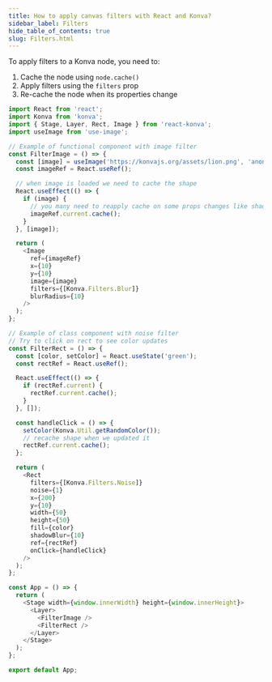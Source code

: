 ```yaml
---
title: How to apply canvas filters with React and Konva?
sidebar_label: Filters
hide_table_of_contents: true
slug: Filters.html
---
```



To apply filters to a Konva node, you need to:
1. Cache the node using `node.cache()`
2. Apply filters using the `filters` prop
3. Re-cache the node when its properties change

```js live react
import React from 'react';
import Konva from 'konva';
import { Stage, Layer, Rect, Image } from 'react-konva';
import useImage from 'use-image';

// Example of functional component with image filter
const FilterImage = () => {
  const [image] = useImage('https://konvajs.org/assets/lion.png', 'anonymous');
  const imageRef = React.useRef();

  // when image is loaded we need to cache the shape
  React.useEffect(() => {
    if (image) {
      // you many need to reapply cache on some props changes like shadow, stroke, etc.
      imageRef.current.cache();
    }
  }, [image]);

  return (
    <Image
      ref={imageRef}
      x={10}
      y={10}
      image={image}
      filters={[Konva.Filters.Blur]}
      blurRadius={10}
    />
  );
};

// Example of class component with noise filter
// Try to click on rect to see color updates
const FilterRect = () => {
  const [color, setColor] = React.useState('green');
  const rectRef = React.useRef();

  React.useEffect(() => {
    if (rectRef.current) {
      rectRef.current.cache();
    }
  }, []);

  const handleClick = () => {
    setColor(Konva.Util.getRandomColor());
    // recache shape when we updated it
    rectRef.current.cache();
  };

  return (
    <Rect
      filters={[Konva.Filters.Noise]}
      noise={1}
      x={200}
      y={10}
      width={50}
      height={50}
      fill={color}
      shadowBlur={10}
      ref={rectRef}
      onClick={handleClick}
    />
  );
};

const App = () => {
  return (
    <Stage width={window.innerWidth} height={window.innerHeight}>
      <Layer>
        <FilterImage />
        <FilterRect />
      </Layer>
    </Stage>
  );
};

export default App;
```